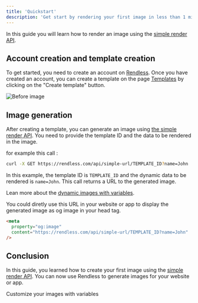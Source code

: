 ```yaml
---
title: 'Quickstart'
description: 'Get start by rendering your first image in less than 1 minute using the'
---
```


In this guide you will learn how to render an image using the [simple render API](/references/simple-url).

## Account creation and template creation

To get started, you need to create an account on [Rendless](https://dev.rendless.com). Once you have created an account, you can create a template on the page [Templates](https://dev.rendless.com/templates) by clicking on the "Create template" button.

<img src="/images/templates-page.png" alt="Before image" className="rounded-xl" />

## Image generation

After creating a template, you can generate an image using [the simple render API](/references/simple-url). You need to provide the template ID and the data to be rendered in the image.

for example this call :

```bash
curl -X GET https://rendless.com/api/simple-url/TEMPLATE_ID?name=John
```

In this example, the template ID is `TEMPLATE_ID` and the dynamic data to be rendered is `name=John`.
This call returns a URL to the generated image.

Lean more about the [dynamic images with variables](/variables).

You could diretly use this URL in your website or app to display the generated image as og image in your head tag.

```html
<meta
  property="og:image"
  content="https://rendless.com/api/simple-url/TEMPLATE_ID?name=John"
/>
```

## Conclusion

In this guide, you learned how to create your first image using the [simple render API](/references/simple-url). You can now use Rendless to generate images for your website or app.



<CardGroup cols={2}>
  <Card
    title="Using variables in images"
    icon="palette"
    href="https://mintlify.com/docs/settings/global"
  >
    Customize your images with variables
  </Card>
</CardGroup>